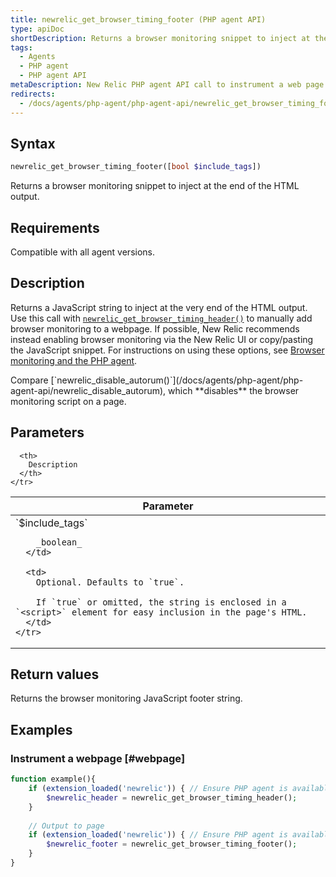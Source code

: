 ```yaml
---
title: newrelic_get_browser_timing_footer (PHP agent API)
type: apiDoc
shortDescription: Returns a browser monitoring snippet to inject at the end of the HTML output.
tags:
  - Agents
  - PHP agent
  - PHP agent API
metaDescription: New Relic PHP agent API call to instrument a web page with browser monitoring. Pair with newrelic_get_browser_timing_header.
redirects:
  - /docs/agents/php-agent/php-agent-api/newrelic_get_browser_timing_footer
---
```


## Syntax

```php
newrelic_get_browser_timing_footer([bool $include_tags])
```

Returns a browser monitoring snippet to inject at the end of the HTML output.

## Requirements

Compatible with all agent versions.

## Description

Returns a JavaScript string to inject at the very end of the HTML output. Use this call with [`newrelic_get_browser_timing_header()`](/docs/agents/php-agent/php-agent-api/newrelic_get_browser_timing_header) to manually add browser monitoring to a webpage. If possible, New Relic recommends instead enabling browser monitoring via the New Relic UI or copy/pasting the JavaScript snippet. For instructions on using these options, see [Browser monitoring and the PHP agent](/docs/agents/php-agent/features/page-load-timing-php).

<Callout variant="tip">
  Compare [`newrelic_disable_autorum()`](/docs/agents/php-agent/php-agent-api/newrelic_disable_autorum), which **disables** the browser monitoring script on a page.
</Callout>

## Parameters

<table>
  <thead>
    <tr>
      <th width="25%">
        Parameter
      </th>

      <th>
        Description
      </th>
    </tr>
  </thead>

  <tbody>
    <tr>
      <td>
        `$include_tags`

        _boolean_
      </td>

      <td>
        Optional. Defaults to `true`.

        If `true` or omitted, the string is enclosed in a `<script>` element for easy inclusion in the page's HTML.
      </td>
    </tr>
  </tbody>
</table>

## Return values

Returns the browser monitoring JavaScript footer string.

## Examples

### Instrument a webpage [#webpage]

```php
function example(){
    if (extension_loaded('newrelic')) { // Ensure PHP agent is available
        $newrelic_header = newrelic_get_browser_timing_header();
    }
    
    // Output to page
    if (extension_loaded('newrelic')) { // Ensure PHP agent is available
        $newrelic_footer = newrelic_get_browser_timing_footer();
    }
}
```

